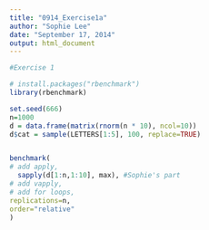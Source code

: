 ```yaml
---
title: "0914_Exercise1a"
author: "Sophie Lee"
date: "September 17, 2014"
output: html_document
---
```




```r

#Exercise 1 

# install.packages("rbenchmark")
library(rbenchmark)

set.seed(666)
n=1000
d = data.frame(matrix(rnorm(n * 10), ncol=10))
d$cat = sample(LETTERS[1:5], 100, replace=TRUE)


benchmark(
# add apply, 
  sapply(d[1:n,1:10], max), #Sophie's part
# add vapply, 
# add for loops,
replications=n,
order="relative"
)


```

